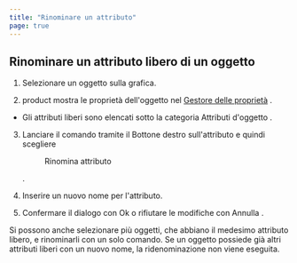 ```yaml
---
title: "Rinominare un attributo"
page: true
---
```

## Rinominare un attributo libero di un oggetto


1. Selezionare un oggetto sulla grafica.

2. <Placeholder>product</Placeholder> mostra le propriet&#224; dell&#39;oggetto nel 
[Gestore delle propriet&#224;](../benutzeroberflaeche/eigenscahften-manager)
.

- Gli attributi liberi sono elencati sotto la categoria <Bold> Attributi d&#39;oggetto </Bold> .



3. Lanciare il comando tramite il <Border>Bottone destro</Border>  sull&#39;attributo e quindi scegliere <Menu>Rinomina attributo</Menu> .

4. Inserire un nuovo nome per l&#39;attributo.

5. Confermare il dialogo con <Border>Ok</Border>  o rifiutare le modifiche con <Border>Annulla</Border> .




<Success>
Si possono anche selezionare pi&#249; oggetti, che abbiano il medesimo attributo libero, e rinominarli con un solo comando.
</Success>


<Warning>
Se un oggetto possiede gi&#224; altri attributi liberi con un  <Italic> nuovo </Italic>  nome, la ridenominazione non viene eseguita.
</Warning>
